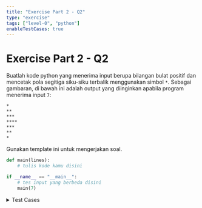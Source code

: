 ```yaml
---
title: "Exercise Part 2 - Q2"
type: "exercise"
tags: ["level-0", "python"]
enableTestCases: true
---
```


# Exercise Part 2 - Q2

Buatlah kode python yang menerima input berupa bilangan bulat positif dan mencetak pola segitiga siku-siku terbalik menggunakan simbol `*`. Sebagai gambaran, di bawah ini adalah output yang diinginkan apabila program menerima input `7`:

```
*
**
***
****
***
**
*
```

Gunakan template ini untuk mengerjakan soal.

```python
def main(lines):
    # tulis kode kamu disini

if __name__ == "__main__":
    # tes input yang berbeda disini
    main(7)
```

<details>
<summary>Test Cases</summary>

```
Input:
7

Output:
*
**
***
****
***
**
*
```

```
Input:
6

Output:
*
**
***
***
**
*
```

```
Input:
2

Output:
*
*
```

```
Input:
1

Output:
*
```

</details>
